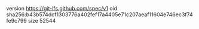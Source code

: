 version https://git-lfs.github.com/spec/v1
oid sha256:b43b574dcf1303776a402fef17a4405e71c207aeaf11604e746ec3f74fe9c799
size 52544
